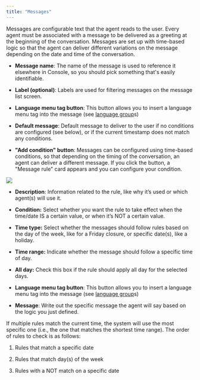 ```yaml
---
title: "Messages"
---
```


Messages are configurable text that the agent reads to the user. Every agent must be associated with a message to be delivered as a greeting at the beginning of the conversation. Messages are set up with time-based logic so that the agent can deliver different variations on the message depending on the date and time of the conversation.

* **Message name**: The name of the message is used to reference it elsewhere in Console, so you should pick something that's easily identifiable.

* **Label (optional)**: Labels are used for filtering messages on the message list screen.

* **Language menu tag button**: This button allows you to insert a language menu tag into the message (see [language group](/mintlify/Resources/LanguageGroups.mdx)s)

* **Default message**: Default message to deliver to the user if no conditions are configured (see below), or if the current timestamp does not match any conditions.

* **"Add condition" button**: Messages can be configured using time-based conditions, so that depending on the timing of the conversation, an agent can deliver a different message. If you click the button, a "Message rule" card appears and you can configure your condition.

![](/mintlify/images/message_rule.jpg)

* **Description**: Information related to the rule, like why it’s used or which agent(s) will use it. 

* **Condition:** Select whether you want the rule to take effect when the time/date IS a certain value, or when it’s NOT a certain value. 

* **Time type:** Select whether the messages should follow rules based on the day of the week, like for a Friday closure, or specific date(s), like a holiday. 

* **Time range:** Indicate whether the message should follow a specific time of day.

* **All day:** Check this box if the rule should apply all day for the selected days.

* **Language menu tag button**: This button allows you to insert a language menu tag into the message (see [language group](/mintlify/Resources/LanguageGroups.mdx)s)

* **Message**: Write out the specific message the agent will say based on the logic you just defined. 

If multiple rules match the current time, the system will use the most specific one (i.e., the one that matches the shortest time range). The order of rules to check is as follows:

1. Rules that match a specific date

2. Rules that match day(s) of the week

3. Rules with a NOT match on a specific date